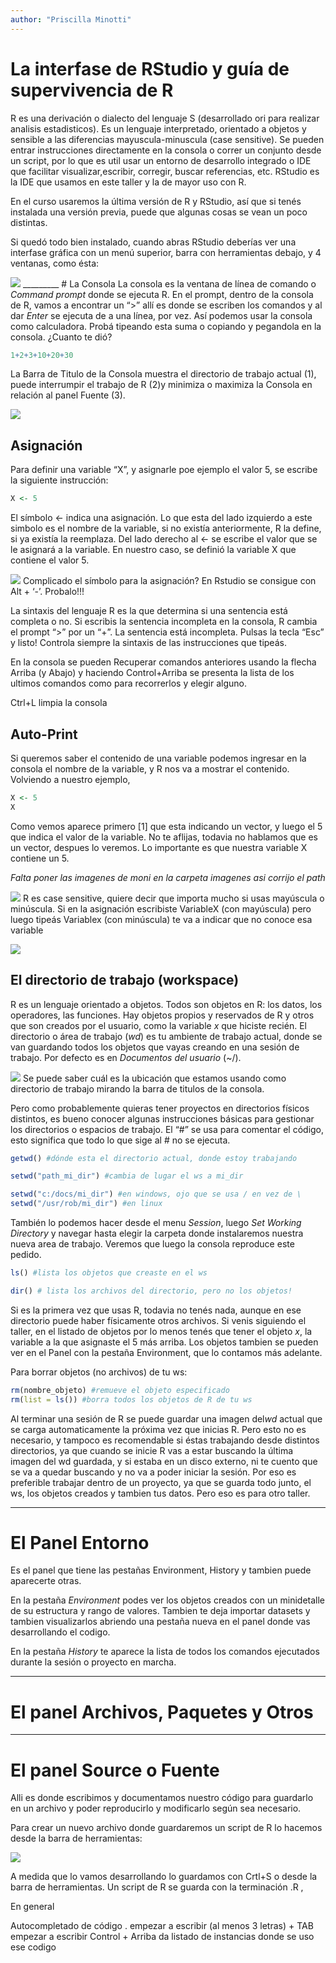 ```yaml
---
author: "Priscilla Minotti"
---
```

# La interfase de RStudio y guía de supervivencia de R

R es una derivación o dialecto del lenguaje S (desarrollado ori para realizar analisis estadisticos). Es un lenguaje interpretado, orientado a objetos y sensible a las diferencias mayuscula-minuscula (case sensitive). Se pueden entrar instrucciones directamente en la consola o correr un conjunto desde un script, por lo que es util usar un entorno de desarrollo integrado o IDE que facilitar visualizar,escribir,  corregir, buscar referencias, etc. RStudio es la IDE que usamos en este taller y la de mayor uso con R.

En el curso usaremos la última versión de R y RStudio, así que si tenés instalada una versión previa, puede que algunas cosas se vean un poco distintas.

Si quedó todo bien instalado, cuando abras RStudio deberías ver una interfase gráfica con un menú superior, barra con herramientas debajo, y 4 ventanas, como ésta:

![](https://github.com/pmnatural/R-cero/blob/master/Interfase_R/Imagenes/Interfase_RStudio.png)
_________
# La Consola
La consola es la ventana de línea de comando o *Command prompt* donde se ejecuta R. 
En el prompt, dentro de la consola de R, vamos a encontrar un “>” allí es donde se escriben los comandos y al dar *Enter* se ejecuta de a una línea,  por vez. Así podemos usar la consola como calculadora. Probá tipeando esta suma o copiando y pegandola en la consola. ¿Cuanto te dió?
```r
1+2+3+10+20+30
```

La Barra de Titulo de la Consola muestra el directorio de trabajo actual (1), puede interrumpir el trabajo de R (2)y minimiza o maximiza la Consola en relación al panel Fuente (3).

![](https://github.com/pmnatural/R-cero/blob/master/Interfase_R/Imagenes/Barra_Titulo_consolaRStudio.png)

## Asignación

Para definir una variable "X",  y asignarle poe ejemplo el valor 5,  se escribe la siguiente instrucción:

```r
X <- 5
```

El símbolo <- indica una asignación. Lo que esta del lado izquierdo a este simbolo es el nombre de la variable, si no existía anteriormente, R la define, si ya existía la reemplaza. Del lado derecho al <- se escribe el valor que se le asignará a la variable. En nuestro caso, se definió la variable X que contiene el valor 5.

![](C:/Users/M-C/Documents/R/Curso Monica Alonso/ojos.png) Complicado el símbolo para la asignación? En Rstudio se consigue con Alt + '-'. Probalo!!!

La sintaxis del lenguaje R es la que determina si una sentencia está completa o no. Si escribis la sentencia incompleta en la consola, R cambia el prompt “>” por un “+”. La sentencia está incompleta. Pulsas la tecla “Esc” y listo! Controla siempre la sintaxis de las instrucciones que tipeás.

En la consola se pueden Recuperar comandos anteriores usando la flecha Arriba (y Abajo) y haciendo Control+Arriba se presenta la lista de los ultimos comandos como para recorrerlos y elegir alguno.

Ctrl+L limpia la consola

## Auto-Print
Si queremos saber el contenido de una variable podemos ingresar en la consola el nombre de la variable, y R nos va a mostrar el contenido. Volviendo a nuestro ejemplo, 

```r
X <- 5
X
```

Como vemos aparece primero [1] que esta indicando un vector, y luego el 5 que indica el valor de la variable. No te aflijas, todavia no hablamos que es un vector, despues lo veremos. Lo importante es que nuestra variable X contiene un 5. 

*Falta poner las imagenes de moni en la carpeta imagenes asi corrijo el path*

![](C:/Users/M-C/Documents/R/Curso Monica Alonso/ojos.png) R es case sensitive, quiere decir que importa mucho si usas mayúscula o minúscula. Si en la asignación escribiste VariableX (con mayúscula) pero luego tipeás Variablex (con minúscula) te va a indicar que no conoce esa variable

![](C:/Users/M-C/Documents/R/Curso Monica Alonso/Error Case Sensitive.png)   

## El directorio de trabajo (workspace)

R es un lenguaje orientado a objetos. Todos son objetos en R: los datos, los operadores, las funciones. Hay objetos propios y reservados de R y otros que son creados por el usuario, como la variable *x* que hiciste recién. El directorio o área de trabajo (*wd*) es tu ambiente de trabajo actual, donde se van guardando todos los objetos que vayas creando en una sesión de trabajo. Por defecto es en *Documentos del usuario* (~/).  

![](https://github.com/pmnatural/R-cero/blob/master/Interfase_R/Imagenes/Directorio_de_trabajo.png)
Se puede saber cuál es la ubicación que estamos usando como directorio de trabajo  mirando la barra de titulos de la consola. 

Pero como probablemente quieras tener proyectos en directorios físicos distintos, es bueno conocer algunas instrucciones básicas para gestionar los directorios o espacios de trabajo.
El "#" se usa para comentar el código, esto significa que todo lo que sige al # no se ejecuta.

```r
getwd() #dónde esta el directorio actual, donde estoy trabajando

setwd("path_mi_dir") #cambia de lugar el ws a mi_dir

setwd("c:/docs/mi_dir") #en windows, ojo que se usa / en vez de \  
setwd("/usr/rob/mi_dir") #en linux
```

También lo podemos hacer desde el menu *Session*, luego *Set Working Directory* y navegar hasta elegir la carpeta donde instalaremos nuestra nueva area de trabajo. Veremos que luego la consola reproduce este pedido. 

```r
ls() #lista los objetos que creaste en el ws

dir() # lista los archivos del directorio, pero no los objetos!
```

Si es la primera vez que usas R, todavia no tenés nada, aunque en ese directorio puede haber físicamente otros archivos. Si venis siguiendo el taller, en el listado de objetos por lo menos tenés que tener el objeto *x*, la variable a la que asignaste el 5 más arriba. Los objetos tambien se pueden ver en el Panel con la pestaña Environment, que lo contamos más adelante.

Para borrar objetos (no archivos) de tu ws:

```r
rm(nombre_objeto) #remueve el objeto especificado
rm(list = ls()) #borra todos los objetos de R de tu ws 
```

Al terminar una sesión de R se puede guardar una imagen del*wd* actual que se carga automaticamente la próxima vez que inicias R. Pero esto no es necesario, y tampoco es recomendable si éstas trabajando desde distintos directorios, ya que cuando se inicie R vas a estar buscando la última imagen del wd guardada, y si estaba en un disco externo, ni te cuento que se va a quedar buscando y no va a poder iniciar la sesión. Por eso es preferible trabajar dentro de un proyecto, ya que se guarda todo junto, el ws, los objetos creados y tambien tus datos. Pero eso es para otro taller.

_________
# El Panel Entorno

Es el panel que tiene las pestañas Environment, History y tambien puede aparecerte otras. 

En la pestaña *Environment* podes ver los objetos creados con un minidetalle de su estructura y rango de valores. Tambien te deja importar datasets y tambien visualizarlos abriendo una pestaña nueva en el panel donde vas desarrollando el codigo.

En la pestaña *History* te aparece la lista de todos los comandos ejecutados durante la sesión o proyecto en marcha.

_________
# El panel Archivos, Paquetes y Otros


_________
# El panel Source o Fuente

Alli es donde escribimos y documentamos nuestro código para guardarlo en un archivo y poder reproducirlo y modificarlo según sea necesario.

Para crear un nuevo archivo donde guardaremos un script de R lo hacemos desde la barra de herramientas:

![](https://github.com/pmnatural/R-cero/blob/master/Interfase_R/Imagenes/RStudio_Script_nuevo.png)

A medida que lo vamos desarrollando lo guardamos con Crtl+S o desde la barra de herramientas. Un script de R se guarda con la terminación .R ,

En general 


Autocompletado de código . 
empezar a escribir (al menos 3 letras) + TAB 
empezar a escribir Control + Arriba  da listado de instancias donde se uso ese codigo


